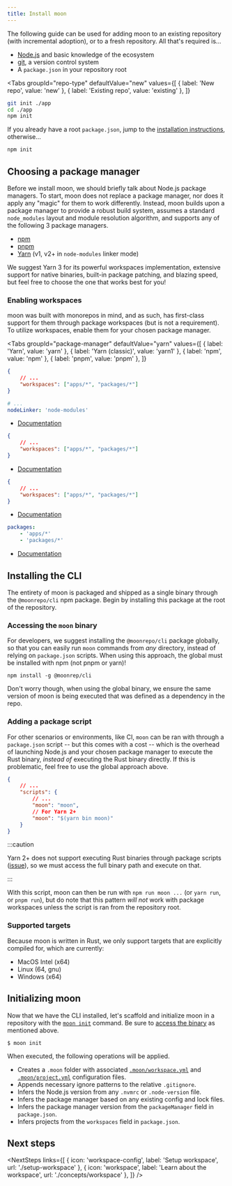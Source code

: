 ```yaml
---
title: Install moon
---
```



<HeaderLabel text="5 min" />

The following guide can be used for adding moon to an existing repository (with incremental
adoption), or to a fresh repository. All that's required is...

- [Node.js](https://nodejs.org/en/) and basic knowledge of the ecosystem
- [git](https://git-scm.com/), a version control system
- A `package.json` in your repository root

<Tabs
  groupId="repo-type"
  defaultValue="new"
  values={[
    { label: 'New repo', value: 'new' },
    { label: 'Existing repo', value: 'existing' },
  ]}
>
<TabItem value="new">

```bash
git init ./app
cd ./app
npm init
```

</TabItem>
<TabItem value="existing">

If you already have a root `package.json`, jump to the
[installation instructions](#installing-the-cli), otherwise...

```bash
npm init
```

</TabItem>
</Tabs>

## Choosing a package manager

Before we install moon, we should briefly talk about Node.js package managers. To start, moon does
not replace a package manager, nor does it apply any "magic" for them to work differently. Instead,
moon builds upon a package manager to provide a robust build system, assumes a standard
`node_modules` layout and module resolution algorithm, and supports any of the following 3 package
managers.

- [npm](https://docs.npmjs.com/)
- [pnpm](https://pnpm.io/)
- [Yarn](https://yarnpkg.com/) (v1, v2+ in `node-modules` linker mode)

We suggest Yarn 3 for its powerful workspaces implementation, extensive support for native binaries,
built-in package patching, and blazing speed, but feel free to choose the one that works best for
you!

### Enabling workspaces

moon was built with monorepos in mind, and as such, has first-class support for them through package
workspaces (but is not a requirement). To utilize workspaces, enable them for your chosen package
manager.

<Tabs
  groupId="package-manager"
  defaultValue="yarn"
  values={[
    { label: 'Yarn', value: 'yarn' },
    { label: 'Yarn (classic)', value: 'yarn1' },
    { label: 'npm', value: 'npm' },
    { label: 'pnpm', value: 'pnpm' },
  ]}
>
<TabItem value="yarn">

```json title="package.json"
{
	// ...
	"workspaces": ["apps/*", "packages/*"]
}
```

```yaml title=".yarnrc.yml"
# ...
nodeLinker: 'node-modules'
```

- [Documentation](https://yarnpkg.com/features/workspaces)

</TabItem>
<TabItem value="yarn1">

```json title="package.json"
{
	// ...
	"workspaces": ["apps/*", "packages/*"]
}
```

- [Documentation](https://classic.yarnpkg.com/en/docs/workspaces)

</TabItem>
<TabItem value="npm">

```json title="package.json"
{
	// ...
	"workspaces": ["apps/*", "packages/*"]
}
```

- [Documentation](https://docs.npmjs.com/cli/v8/using-npm/workspaces)

</TabItem>
<TabItem value="pnpm">

```yaml title="pnpm-workspace.yaml"
packages:
	- 'apps/*'
	- 'packages/*'
```

- [Documentation](https://pnpm.io/workspaces)

</TabItem>
</Tabs>

## Installing the CLI

The entirety of moon is packaged and shipped as a single binary through the `@moonrepo/cli` npm
package. Begin by installing this package at the root of the repository.

<AddDepsTabs dep="@moonrepo/cli" dev />

### Accessing the `moon` binary

For developers, we suggest installing the `@moonrepo/cli` package globally, so that you can easily
run `moon` commands from _any_ directory, instead of relying on `package.json` scripts. When using
this approach, the global must be installed with npm (not pnpm or yarn)!

```shell
npm install -g @moonrep/cli
```

Don't worry though, when using the global binary, we ensure the same version of moon is being
executed that was defined as a dependency in the repo.

### Adding a package script

For other scenarios or environments, like CI, `moon` can be ran with through a `package.json` script
-- but this comes with a cost -- which is the overhead of launching Node.js and your chosen package
manager to execute the Rust binary, _instead of_ executing the Rust binary directly. If this is
problematic, feel free to use the global approach above.

```json title="package.json"
{
	// ...
	"scripts": {
		// ...
		"moon": "moon",
		// For Yarn 2+
		"moon": "$(yarn bin moon)"
	}
}
```

:::caution

Yarn 2+ does not support executing Rust binaries through package scripts
([issue](https://github.com/yarnpkg/berry/issues/882)), so we must access the full binary path and
execute on that.

:::

With this script, moon can then be run with `npm run moon ...` (or `yarn run`, or `pnpm run`), but
do note that this pattern _will not_ work with package workspaces unless the script is ran from the
repository root.

### Supported targets

Because moon is written in Rust, we only support targets that are explicitly compiled for, which are
currently:

- MacOS Intel (x64)
- Linux (64, gnu)
- Windows (x64)

## Initializing moon

Now that we have the CLI installed, let's scaffold and initialize moon in a repository with the
[`moon init`](./commands/init) command. Be sure to [access the binary](#accessing-the-moon-binary)
as mentioned above.

```shell
$ moon init
```

When executed, the following operations will be applied.

- Creates a `.moon` folder with associated [`.moon/workspace.yml`](./config/workspace) and
  [`.moon/project.yml`](./config/global-project) configuration files.
- Appends necessary ignore patterns to the relative `.gitignore`.
- Infers the Node.js version from any `.nvmrc` or `.node-version` file.
- Infers the package manager based on any existing config and lock files.
- Infers the package manager version from the `packageManager` field in `package.json`.
- Infers projects from the `workspaces` field in `package.json`.

## Next steps

<NextSteps
	links={[
		{ icon: 'workspace-config', label: 'Setup workspace', url: './setup-workspace' },
		{ icon: 'workspace', label: 'Learn about the workspace', url: './concepts/workspace' },
	]}
/>

